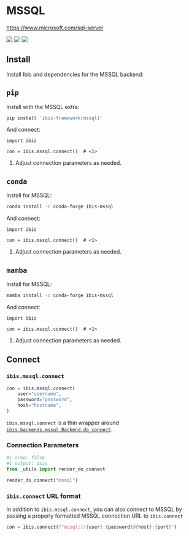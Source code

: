 # MSSQL

[https://www.microsoft.com/sql-server](https://www.microsoft.com/sql-server)

![](https://img.shields.io/badge/memtables-fallback-yellow?style=flat-square) ![](https://img.shields.io/badge/inputs-MSSQL tables-blue?style=flat-square) ![](https://img.shields.io/badge/outputs-MSSQL tables | CSV | pandas | Parquet | PyArrow-orange?style=flat-square)

## Install

Install Ibis and dependencies for the MSSQL backend:

::: {.panel-tabset}

## `pip`

Install with the MSSQL extra:

```.bash
pip install 'ibis-framework[mssql]'
```

And connect:

```.python
import ibis

con = ibis.mssql.connect()  # <1>
```

1. Adjust connection parameters as needed.

## `conda`

Install for MSSQL:

```.bash
conda install -c conda-forge ibis-mssql
```

And connect:

```.python
import ibis

con = ibis.mssql.connect()  # <1>
```

1. Adjust connection parameters as needed.

## `mamba`

Install for MSSQL:

```.bash
mamba install -c conda-forge ibis-mssql
```

And connect:

```.python
import ibis

con = ibis.mssql.connect()  # <1>
```

1. Adjust connection parameters as needed.

:::


## Connect

### `ibis.mssql.connect`

```python
con = ibis.mssql.connect(
    user="username",
    password="password",
    host="hostname",
)
```

::: {.callout-note}
`ibis.mssql.connect` is a thin wrapper around [`ibis.backends.mssql.Backend.do_connect`](#ibis.backends.mssql.Backend.do_connect).
:::

### Connection Parameters

```python
#| echo: false
#| output: asis
from _utils import render_do_connect

render_do_connect("mssql")
```

### `ibis.connect` URL format

In addition to `ibis.mssql.connect`, you can also connect to MSSQL by
passing a properly formatted MSSQL connection URL to `ibis.connect`

```python
con = ibis.connect(f"mssql://{user}:{password}@{host}:{port}")
```
